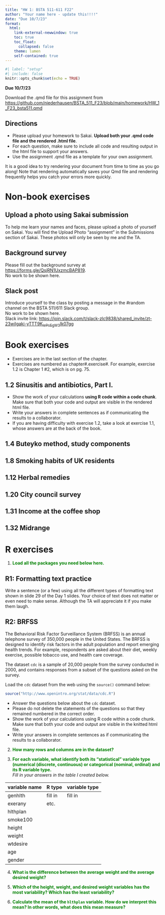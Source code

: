 ```yaml
---
title: "HW 1: BSTA 511-611 F22"
author: "Your name here - update this!!!!"
date: "Due 10/7/23"
format: 
  html:
    link-external-newwindow: true
    toc: true
    toc_float:
      collapsed: false
    theme: lumen
    self-contained: true
---
```


```r
#| label: "setup"
#| include: false
knitr::opts_chunk$set(echo = TRUE)
```


**Due 10/7/23**

Download the .qmd file for this assignment from [https://github.com/niederhausen/BSTA_511_F23/blob/main/homework/HW_1_F23_bsta511.qmd](https://github.com/niederhausen/BSTA_511_F23/blob/main/homework/HW_1_F23_bsta511.qmd)


## Directions

* Please upload your homework to Sakai. __Upload both your .qmd code file and the rendered .html file__.
* For each question, make sure to include all code and resulting output in the html file to support your answers. 
* Use the assignment .qmd file as a template for your own assignment.

:::{.callout-tip}
It is a good idea to try rendering your document from time to time as you go along!  Note that rendering automatically saves your Qmd file and rendering frequently helps you catch your errors more quickly.
:::


# Non-book exercises

## Upload a photo using Sakai submission

To help me learn your names and faces, please upload a photo of yourself on Sakai. You will find the Upload Photo "assignment" in the Submissions section of Sakai. These photos will only be seen by me and the TA.

## Background survey

Please fill out the background survey at [https://forms.gle/QsjRN1UxzmcBAP819](https://forms.gle/QsjRN1UxzmcBAP819).  
No work to be shown here. 

## Slack post

Introduce yourself to the class by posting a message in the #random channel on the BSTA 511/611 Slack group.  
No work to be shown here.  
Slack invite link: [https://join.slack.com/t/slack-zlc9838/shared_invite/zt-23wilgaki-yTTT9K~lePsEgW3~Ik07gg](https://join.slack.com/t/slack-zlc9838/shared_invite/zt-23wilgaki-yTTT9K~lePsEgW3~Ik07gg)


# Book exercises

* Exercises are in the last section of the chapter. 
* Exercises are numbered as chapter#.exercise#. For example, exercise 1.2 is Chapter 1 #2, which is on pg. 75. 

## 1.2 Sinusitis and antibiotics, Part I.

* Show the work of your calculations **using R code within a code chunk**. Make sure that both your code and output are visible in the rendered html file.
* Write your answers in complete sentences as if communicating the results to a collaborator.
* If you are having difficulty with exercise 1.2, take a look at exercise 1.1, whose answers are at the back of the book.



## 1.4 Buteyko method, study components




## 1.8 Smoking habits of UK residents



## 1.12 Herbal remedies


## 1.20 City council survey



## 1.31 Income at the coffee shop


## 1.32 Midrange




# R exercises

1. __<font color="green">Load all the packages you need below here. </font>__

## R1: Formatting text practice

Write a sentence (or a few) using all the different types of formatting text shown in slide 29 of the Day 1 slides. Your choice of text does not matter or even need to make sense. Although the TA will appreciate it if you make them laugh.


## R2: BRFSS

The Behavioral Risk Factor Surveillance System (BRFSS) is an annual telephone survey of 350,000 people in the United States. The BRFSS is designed to identify risk factors in the adult population and report emerging health trends. For example, respondents are asked about their diet, weekly exercise, possible tobacco use, and health care coverage.

The dataset `cdc` is a sample of 20,000 people from the survey conducted in 2000, and contains responses from a subset of the questions asked on the survey.

Load the `cdc` dataset from the web using the `source()` command below:
```r
source("http://www.openintro.org/stat/data/cdc.R")
```

* Answer the questions below about the `cdc` dataset. 
* Please do not delete the statements of the questions so that they remained numbered in the correct order. 
* Show the work of your calculations using R code within a code chunk. Make sure that both your code and output are visible in the knitted html file.
* Write your answers in complete sentences as if communicating the results to a collaborator. 


2. __<font color="green">How many rows and columns are in the dataset?</font>__




3. __<font color="green">For each variable, what identify both its "statistical" variable type (numerical (discrete, continuous) or categorical (nominal, ordinal) and its R variable type.</font>__  
*Fill in your answers in the table I created below.*

variable name | R type | variable type
---| ---| ---
genhlth    | fill in    |  fill in
exerany    |  etc.   |
hlthplan    |     |
smoke100    |     |
height    |     |
weight    |     |
wtdesire    |     |
age    |     |
gender    |     |



4.  __<font color="green">What is the difference between the average weight and the average desired weight?</font>__



5.  __<font color="green">Which of the height, weight, and desired weight variables has the most variability? Which has the least variability?</font>__




6.  __<font color="green">Calculate the mean of the `hlthplan` variable. How do we interpret this mean? In other words, what does this mean measure?</font>__

